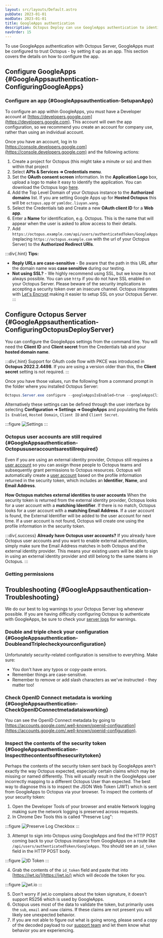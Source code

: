 ```yaml
---
layout: src/layouts/Default.astro
pubDate: 2023-01-01
modDate: 2023-01-01
title: GoogleApps authentication
description: Octopus Deploy can use GoogleApps authentication to identify users.
navOrder: 15
---
```


To use GoogleApps authentication with Octopus Server, GoogleApps must be configured to trust Octopus - by setting it up as an app. This section covers the details on how to configure the app.

## Configure GoogleApps \{#GoogleAppsauthentication-ConfiguringGoogleApps}

### Configure an app \{#GoogleAppsauthentication-SetupanApp}

To configure an app within GoogleApps, you must have a Developer account at [https://developers.google.com](https://developers.google.com).  This account will own the app configuration, so we recommend you create an account for company use, rather than using an individual account.

Once you have an account, log in to [https://console.developers.google.com](https://console.developers.google.com) and the following actions:

1. Create a project for Octopus (this might take a minute or so) and then within that project
2. Select **APIs & Services ➜ Credentials menu**.
3. Set the **OAuth consent screen** information. In the **Application Logo** box, upload a logo to make it easy to identify the application. You can download the Octopus logo [here](https://yamldoc.liuyan.wang/images/company/Logo-Blue_140px_rgb.png "width=500").
4. Add the Top Level Domain of your Octopus instance to the **Authorized domains** list. If you are setting Google Apps up for **Hosted Octopus** this will be `octopus.app` or `yamldoc.liuyan.wang`.
5. Select the Credentials tab and Create a new **OAuth client ID** for a **Web app**.
6. Enter a **Name** for identification, e.g. Octopus.  This is the name that will appear when the user is asked to allow access to their details.
7. Add `https://octopus.example.com/api/users/authenticatedToken/GoogleApps` (replacing `https://octopus.example.com` with the url of your Octopus Server) to the **Authorized Redirect URIs**.

:::div{.hint}
**Tips:**
- **Reply URLs are case-sensitive** - Be aware that the path in this URL after the domain name was **case sensitive** during our testing.
- **Not using SSL?** - We highly recommend using SSL, but we know its not always possible. You can use `http` if you do not have SSL enabled on your Octopus Server. Please beware of the security implications in accepting a security token over an insecure channel.
Octopus integrates with [Let's Encrypt](/docs/security/exposing-octopus/lets-encrypt-integration) making it easier to setup SSL on your Octopus Server.
:::

## Configure Octopus Server \{#GoogleAppsauthentication-ConfiguringOctopusDeployServer}

You can configure the GoogleApps settings from the command line. You will need the **Client ID** and **Client secret** from the Credentials tab and your **hosted domain name**.

:::div{.hint}
Support for OAuth code flow with PKCE was introduced in **Octopus 2022.2.4498**. If you are using a version older than this, the **Client secret** setting is not required.
:::

Once you have those values, run the following from a command prompt in the folder where you installed Octopus Server:

```powershell
Octopus.Server.exe configure --googleAppsIsEnabled=true --googleAppsClientId=ClientID --googleAppsClientSecret=ClientSecret --googleAppsHostedDomain=yourdomain.com
```

Alternatively these settings can be defined through the user interface by selecting **Configuration ➜ Settings ➜ GoogleApps** and populating the fields `Is Enabled`, `Hosted Domain`, `Client ID` and `Client Secret`.

:::figure
![Settings](/docs/security/authentication/images/google.png "width=500")
:::

### Octopus user accounts are still required \{#GoogleAppsauthentication-Octopususeraccountsarestillrequired}

Even if you are using an external identity provider, Octopus still requires a [user account](/docs/security/users-and-teams/) so you can assign those people to Octopus teams and subsequently grant permissions to Octopus resources. Octopus will automatically create a [user account](/docs/security/users-and-teams) based on the profile information returned in the security token, which includes an **Identifier**, **Name**, and **Email Address**.

**How Octopus matches external identities to user accounts**
When the security token is returned from the external identity provider, Octopus looks for a user account with a **matching Identifier**. If there is no match, Octopus looks for a user account with a **matching Email Address**. If a user account is found, the External Identifier will be added to the user account for next time. If a user account is not found, Octopus will create one using the profile information in the security token.

:::div{.success}
**Already have Octopus user accounts?**
If you already have Octopus user accounts and you want to enable external authentication, simply make sure the Email Address matches in both Octopus and the external identity provider. This means your existing users will be able to sign in using an external identity provider and still belong to the same teams in Octopus.
:::

### Getting permissions

<AdminUser />

## Troubleshooting \{#GoogleAppsauthentication-Troubleshooting}

We do our best to log warnings to your Octopus Server log whenever possible. If you are having difficulty configuring Octopus to authenticate with GoogleApps, be sure to check your [server logs](/docs/support/log-files) for warnings.

### Double and triple check your configuration \{#GoogleAppsauthentication-DoubleandTriplecheckyourconfiguration}

Unfortunately security-related configuration is sensitive to everything. Make sure:

- You don't have any typos or copy-paste errors.
- Remember things are case-sensitive.
- Remember to remove or add slash characters as we've instructed - they matter too!

### Check OpenID Connect metadata is working \{#GoogleAppsauthentication-CheckOpenIDConnectmetadataisworking}

You can see the OpenID Connect metadata by going to [https://accounts.google.com/.well-known/openid-configuration](https://accounts.google.com/.well-known/openid-configuration).

### Inspect the contents of the security token \{#GoogleAppsauthentication-Inspectthecontentsofthesecuritytoken}

Perhaps the contents of the security token sent back by GoogleApps aren't exactly the way Octopus expected, especially certain claims which may be missing or named differently. This will usually result in the GoogleApps user incorrectly mapping to a different Octopus User than expected. The best way to diagnose this is to inspect the JSON Web Token (JWT) which is sent from GoogleApps to Octopus via your browser. To inspect the contents of your security token:

1. Open the Developer Tools of your browser and enable Network logging making sure the network logging is preserved across requests.
2. In Chrome Dev Tools this is called "Preserve Log":

:::figure
![Preserve Log Checkbox](/docs/security/authentication/images/5866122.png "width=500")
:::

3. Attempt to sign into Octopus using GoogleApps and find the HTTP POST coming back to your Octopus instance from GoogleApps on a route like `/api/users/authenticatedToken/GoogleApps`. You should see an `id_token` field in the HTTP POST body. 

:::figure
![ID Token](/docs/security/authentication/images/5866125.png "width=500")
:::

4. Grab the contents of the `id_token` field and paste that into [https://jwt.io/](https://jwt.io/) which will decode the token for you.  

:::figure
![jwt.io](/docs/security/authentication/images/5866123.png "width=500")
:::

5. Don't worry if jwt.io complains about the token signature, it doesn't support RS256 which is used by GoogleApps.
6. Octopus uses most of the data to validate the token, but primarily uses the `sub`, `email` and `name` claims. If these claims are not present you will likely see unexpected behavior.
7. If you are not able to figure out what is going wrong, please send a copy of the decoded payload to our [support team](https://yamldoc.liuyan.wang/support) and let them know what behavior you are experiencing.

